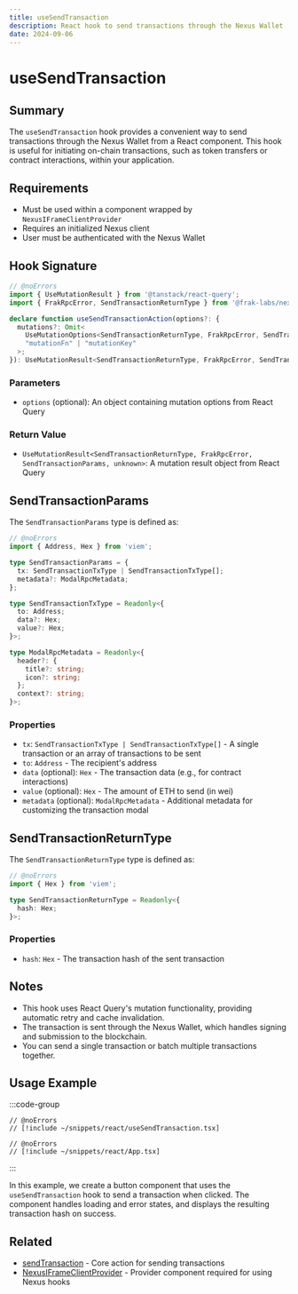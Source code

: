 ```yaml
---
title: useSendTransaction
description: React hook to send transactions through the Nexus Wallet
date: 2024-09-06
---
```


# useSendTransaction

## Summary
The `useSendTransaction` hook provides a convenient way to send transactions through the Nexus Wallet from a React component. This hook is useful for initiating on-chain transactions, such as token transfers or contract interactions, within your application.

## Requirements
- Must be used within a component wrapped by `NexusIFrameClientProvider`
- Requires an initialized Nexus client
- User must be authenticated with the Nexus Wallet

## Hook Signature

```ts twoslash
// @noErrors
import { UseMutationResult } from '@tanstack/react-query';
import { FrakRpcError, SendTransactionReturnType } from '@frak-labs/nexus-sdk/core';

declare function useSendTransactionAction(options?: {
  mutations?: Omit<
    UseMutationOptions<SendTransactionReturnType, FrakRpcError, SendTransactionParams>,
    "mutationFn" | "mutationKey"
  >;
}): UseMutationResult<SendTransactionReturnType, FrakRpcError, SendTransactionParams, unknown>;
```

### Parameters
- `options` (optional): An object containing mutation options from React Query

### Return Value
- `UseMutationResult<SendTransactionReturnType, FrakRpcError, SendTransactionParams, unknown>`: A mutation result object from React Query

## SendTransactionParams

The `SendTransactionParams` type is defined as:

```ts twoslash
// @noErrors
import { Address, Hex } from 'viem';

type SendTransactionParams = {
  tx: SendTransactionTxType | SendTransactionTxType[];
  metadata?: ModalRpcMetadata;
};

type SendTransactionTxType = Readonly<{
  to: Address;
  data?: Hex;
  value?: Hex;
}>;

type ModalRpcMetadata = Readonly<{
  header?: {
    title?: string;
    icon?: string;
  };
  context?: string;
}>;
```

### Properties
- `tx`: `SendTransactionTxType | SendTransactionTxType[]` - A single transaction or an array of transactions to be sent
- `to`: `Address` - The recipient's address
- `data` (optional): `Hex` - The transaction data (e.g., for contract interactions)
- `value` (optional): `Hex` - The amount of ETH to send (in wei)
- `metadata` (optional): `ModalRpcMetadata` - Additional metadata for customizing the transaction modal

## SendTransactionReturnType

The `SendTransactionReturnType` type is defined as:

```ts twoslash
// @noErrors
import { Hex } from 'viem';

type SendTransactionReturnType = Readonly<{
  hash: Hex;
}>;
```

### Properties
- `hash`: `Hex` - The transaction hash of the sent transaction

## Notes
- This hook uses React Query's mutation functionality, providing automatic retry and cache invalidation.
- The transaction is sent through the Nexus Wallet, which handles signing and submission to the blockchain.
- You can send a single transaction or batch multiple transactions together.

## Usage Example

:::code-group
```tsx twoslash [SendTransactionButton.tsx]
// @noErrors
// [!include ~/snippets/react/useSendTransaction.tsx]
```
```tsx twoslash [Appp.tsx]
// @noErrors
// [!include ~/snippets/react/App.tsx]
```
:::

In this example, we create a button component that uses the `useSendTransaction` hook to send a transaction when clicked. The component handles loading and error states, and displays the resulting transaction hash on success.

## Related
- [sendTransaction](/nexus-sdk/api/actions/sendTransaction) - Core action for sending transactions
- [NexusIFrameClientProvider](/nexus-sdk/api/react/NexusIFrameClientProvider) - Provider component required for using Nexus hooks
